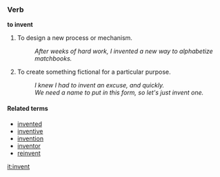 ===Verb===
'''to invent'''

# To design a new process or mechanism.
#: ''After weeks of hard work, I invented a new way to alphabetize matchbooks.''
# To create something fictional for a particular purpose.
#: ''I knew I had to invent an excuse, and quickly.''
#: ''We need a name to put in this form, so let's just invent one.''

====Related terms====
*[[invented]]
*[[inventive]]
*[[invention]]
*[[inventor]]
*[[reinvent]]

[[it:invent]]